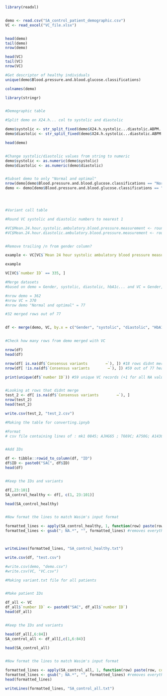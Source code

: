 
```r

library(readxl)


demo <- read.csv("SA_control_patient_demographic.csv")
VC <- read_excel("VC_file.xlsx")


head(demo)
tail(demo)
nrow(demo)

head(VC)
tail(VC)
nrow(VC)

#Get descriptor of healthy individuals
unique(demo$Blood.pressure.and.blood.glucose.classifications)

colnames(demo)
```


```r

library(stringr)


#Demographic table

#Split demo on X24.h... col to systolic and diastolic

demo$systolic <- str_split_fixed(demo$X24.h.systolic...diastolic.ABPM..mmHg., " / ", 2)[,1]
demo$diastolic <- str_split_fixed(demo$X24.h.systolic...diastolic.ABPM..mmHg., " / ", 2)[,2]

head(demo)


#Change systolic/diastolic values from string to numeric
demo$systolic <- as.numeric(demo$systolic)
demo$diastolic <- as.numeric(demo$diastolic)


#Subset demo to only "Normal and optimal"
nrow(demo[demo$Blood.pressure.and.blood.glucose.classifications == "Normal and optimal",])
demo <- demo[demo$Blood.pressure.and.blood.glucose.classifications == "Normal and optimal", ]




#Variant call table

#Round VC systolic and diastolic numbers to nearest 1

#VC$Mean.24.hour.systolic.ambulatory.blood.pressure.measurement <- round(VC$Mean.24.hour.systolic.ambulatory.blood.pressure.measurement, 0)
#VC$Mean.24.hour.diastolic.ambulatory.blood.pressure.measurement <- round(VC$Mean.24.hour.diastolic.ambulatory.blood.pressure.measurement, 0)


#Remove trailing /n from gender column?

example <- VC[VC$`Mean 24 hour systolic ambulatory blood pressure measurement` == 104, ]

example

VC[VC$`number ID` == 335, ]
```


```r

#Merge datasets 
#based on demo = Gender, systolic, diastolic, hbA1c... and VC = Gender, systolic, diastolic, HbA1C...

#nrow demo = 362
#nrow VC = 370
#nrow demo "Normal and optimal" = 77

#32 merged rows out of 77


df <- merge(demo, VC, by.x = c("Gender", "systolic", "diastolic", "HbA1c...."), by.y = c("Gender", "Mean 24 hour systolic ambulatory blood pressure measurement", "Mean 24 hour diastolic ambulatory blood pressure measurement", "HbA1C% (blood glucose measurement)")) #, all.x = TRUE


#Check how many rows from demo merged with VC

nrow(df)
head(df)

nrow(df[ is.na(df$`Consensus variants        →`), ]) #18 rows didnt merge
nrow(df[ !is.na(df$`Consensus variants        →`), ]) #59 out of 77 healthy records merged

print(unique(df$`number ID`)) #59 unique VC records (+1 for all NA values)


#Looking at rows that didnt merge
test_2 <- df[ is.na(df$`Consensus variants        →`), ]
nrow(test_2)
head(test_2)

write.csv(test_2, "test_2.csv")

```

```r

#Making the table for converting.ipnyb

#Format
# csv file containing lines of : mk1 0845; AJHG65 ; T669C; A750G; A1438G; G1719A;...; A15326G


#Add IDs

df <- tibble::rowid_to_column(df, "ID")
df$ID <- paste0("SAC", df$ID)
head(df)


#Keep the IDs and variants

df[,23:101]
SA_control_healthy <- df[, c(1, 23:101)]

head(SA_control_healthy)


#Now format the lines to match Wasim's input format

formatted_lines <- apply(SA_control_healthy, 1, function(row) paste(row, collapse = "; ")) #concats values into lines separated by ;
formatted_lines <- gsub("; NA.*", "", formatted_lines) #removes everything after NA



writeLines(formatted_lines, "SA_control_healthy.txt")


```


```r

write.csv(df, "test.csv")

#write.csv(demo, "demo.csv")
#write.csv(VC, "VC.csv")


```


```r

#Making variant.txt file for all patients


#Make patient IDs

df_all <- VC
df_all$`number ID` <- paste0("SAC", df_all$`number ID`)
head(df_all)


#Keep the IDs and variants

head(df_all[,6:84])
SA_control_all <- df_all[,c(1,6:84)]

head(SA_control_all)


#Now format the lines to match Wasim's input format

formatted_lines <- apply(SA_control_all, 1, function(row) paste(row, collapse = "; ")) #concats values into lines separated by ;
formatted_lines <- gsub("; NA.*", "", formatted_lines) #removes everything after NA
head(formatted_lines)

writeLines(formatted_lines, "SA_control_all.txt")

```



